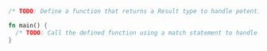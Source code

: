 ```rust
/* TODO: Define a function that returns a Result type to handle potential errors */

fn main() {
  /* TODO: Call the defined function using a match statement to handle Ok and Err cases */
}
```